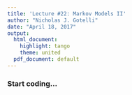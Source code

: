 ```yaml
---
title: 'Lecture #22: Markov Models II'
author: "Nicholas J. Gotelli"
date: "April 18, 2017"
output:
  html_document:
    highlight: tango
    theme: united
  pdf_document: default
---
```

### Start coding...
